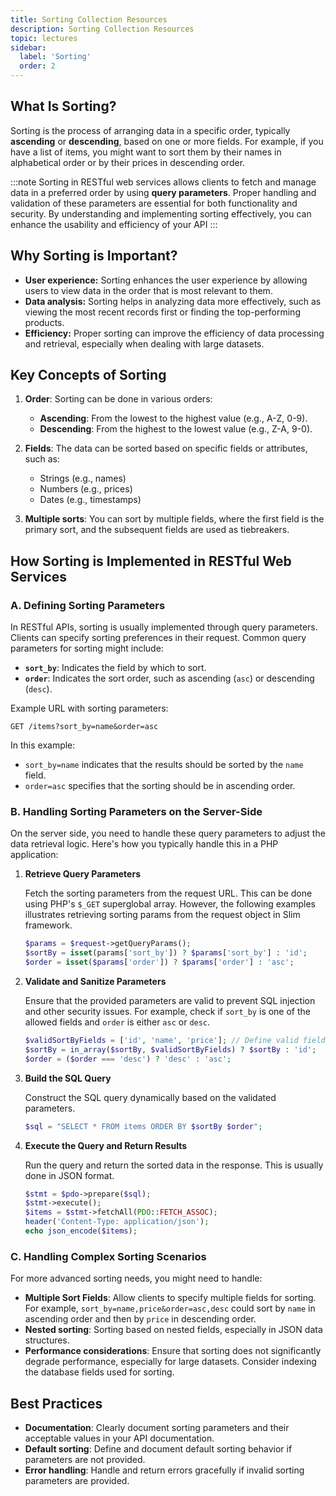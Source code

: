 ```yaml
---
title: Sorting Collection Resources
description: Sorting Collection Resources
topic: lectures
sidebar:
  label: 'Sorting'
  order: 2
---
```


## **What Is Sorting?**

Sorting is the process of arranging data in a specific order, typically **ascending** or **descending**, based on one or more fields.
For example, if you have a list of items, you might want to sort them by their names in alphabetical order or by their prices in descending order.  

:::note
Sorting in RESTful web services allows clients to fetch and manage data in a preferred order by using **query parameters**. Proper handling and validation of these parameters are essential for both functionality and security. By understanding and implementing sorting effectively, you can enhance the usability and efficiency of your API
:::

## **Why Sorting is Important?**

- **User experience:** Sorting enhances the user experience by allowing users to view data in the order that is most relevant to them.
- **Data analysis:** Sorting helps in analyzing data more effectively, such as viewing the most recent records first or finding the top-performing products.
- **Efficiency:** Proper sorting can improve the efficiency of data processing and retrieval, especially when dealing with large datasets.

## **Key Concepts of Sorting**

1. **Order**: Sorting can be done in various orders:
   - **Ascending**: From the lowest to the highest value (e.g., A-Z, 0-9).
   - **Descending**: From the highest to the lowest value (e.g., Z-A, 9-0).

2. **Fields**: The data can be sorted based on specific fields or attributes, such as:
   - Strings (e.g., names)
   - Numbers (e.g., prices)
   - Dates (e.g., timestamps)

3. **Multiple sorts**: You can sort by multiple fields, where the first field is the primary sort, and the subsequent fields are used as tiebreakers.

## **How Sorting is Implemented in RESTful Web Services**

### A. **Defining Sorting Parameters**

In RESTful APIs, sorting is usually implemented through query parameters. Clients can specify sorting preferences in their request. Common query parameters for sorting might include:

- **`sort_by`**: Indicates the field by which to sort.
- **`order`**: Indicates the sort order, such as ascending (`asc`) or descending (`desc`).

Example URL with sorting parameters:

```
GET /items?sort_by=name&order=asc
```

In this example:
- `sort_by=name` indicates that the results should be sorted by the `name` field.
- `order=asc` specifies that the sorting should be in ascending order.

### B. **Handling Sorting Parameters on the Server-Side**

On the server side, you need to handle these query parameters to adjust the data retrieval logic. Here's how you typically handle this in a PHP application:

1. **Retrieve Query Parameters**

   Fetch the sorting parameters from the request URL. This can be done using PHP's `$_GET` superglobal array. However, the following examples illustrates retrieving sorting params from the request object in Slim framework. 

   ```php
   $params = $request->getQueryParams();
   $sortBy = isset(params['sort_by']) ? $params['sort_by'] : 'id';
   $order = isset($params['order']) ? $params['order'] : 'asc';
   ```

2. **Validate and Sanitize Parameters**

   Ensure that the provided parameters are valid to prevent SQL injection and other security issues. For example, check if `sort_by` is one of the allowed fields and `order` is either `asc` or `desc`.

   ```php
   $validSortByFields = ['id', 'name', 'price']; // Define valid fields
   $sortBy = in_array($sortBy, $validSortByFields) ? $sortBy : 'id';
   $order = ($order === 'desc') ? 'desc' : 'asc';
   ```

3. **Build the SQL Query**

   Construct the SQL query dynamically based on the validated parameters. 

   ```php
   $sql = "SELECT * FROM items ORDER BY $sortBy $order";
   ```

4. **Execute the Query and Return Results**

   Run the query and return the sorted data in the response. This is usually done in JSON format.

   ```php
   $stmt = $pdo->prepare($sql);
   $stmt->execute();
   $items = $stmt->fetchAll(PDO::FETCH_ASSOC);
   header('Content-Type: application/json');
   echo json_encode($items);
   ```

### C. **Handling Complex Sorting Scenarios**

For more advanced sorting needs, you might need to handle:

- **Multiple Sort Fields**: Allow clients to specify multiple fields for sorting. For example, `sort_by=name,price&order=asc,desc` could sort by `name` in ascending order and then by `price` in descending order.
- **Nested sorting**: Sorting based on nested fields, especially in JSON data structures.
- **Performance considerations**: Ensure that sorting does not significantly degrade performance, especially for large datasets. Consider indexing the database fields used for sorting.

## **Best Practices**

- **Documentation**: Clearly document sorting parameters and their acceptable values in your API documentation.
- **Default sorting**: Define and document default sorting behavior if parameters are not provided.
- **Error handling**: Handle and return errors gracefully if invalid sorting parameters are provided.


